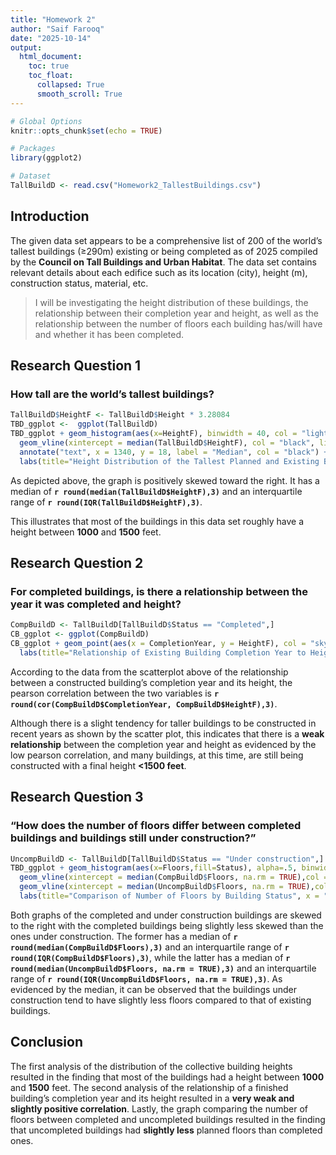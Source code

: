 ```yaml
---
title: "Homework 2"
author: "Saif Farooq"
date: "2025-10-14"
output:
  html_document:
    toc: true
    toc_float:
      collapsed: True
      smooth_scroll: True
---
```


```r

# Global Options
knitr::opts_chunk$set(echo = TRUE)

# Packages
library(ggplot2)

# Dataset
TallBuildD <- read.csv("Homework2_TallestBuildings.csv")
```

## Introduction

The given data set appears to be a comprehensive list of 200 of the world's tallest buildings (≥290m) existing or being completed as of 2025 compiled by the **Council on Tall Buildings and Urban Habitat**. The data set contains relevant details about each edifice such as its location (city), height (m), construction status, material, etc.

> I will be investigating the height distribution of these buildings, the relationship between their completion year and height, as well as the relationship between the number of floors each building has/will have and whether it has been completed.

## Research Question 1

### How tall are the world’s tallest buildings?

```r
TallBuildD$HeightF <- TallBuildD$Height * 3.28084
TBD_ggplot <-  ggplot(TallBuildD)
TBD_ggplot + geom_histogram(aes(x=HeightF), binwidth = 40, col = "lightskyblue3", fill = "lightskyblue2") +
  geom_vline(xintercept = median(TallBuildD$HeightF), col = "black", linetype = 5) +
  annotate("text", x = 1340, y = 18, label = "Median", col = "black") +
  labs(title="Height Distribution of the Tallest Planned and Existing Buildings", x = "Height (ft)", y = "# of Buildings", caption = "Source: CTBUH, 2025")
```

As depicted above, the graph is positively skewed toward the right. It has a median of **`r round(median(TallBuildD$HeightF),3)`** and an interquartile range of **`r round(IQR(TallBuildD$HeightF),3)`**.

This illustrates that most of the buildings in this data set roughly have a height between **1000** and **1500** feet.

## Research Question 2

### For completed buildings, is there a relationship between the year it was completed and height?

```r
CompBuildD <- TallBuildD[TallBuildD$Status == "Completed",]
CB_ggplot <- ggplot(CompBuildD)
CB_ggplot + geom_point(aes(x = CompletionYear, y = HeightF), col = "skyblue4") + 
  labs(title="Relationship of Existing Building Completion Year to Height", x = "Completion Year", y = "Height (ft)", caption = "Source: CTBUH, 2025") 
```

According to the data from the scatterplot above of the relationship between a constructed building's completion year and its height, the pearson correlation between the two variables is **`r round(cor(CompBuildD$CompletionYear, CompBuildD$HeightF),3)`**.

Although there is a slight tendency for taller buildings to be constructed in recent years as shown by the scatter plot, this indicates that there is a **weak relationship** between the completion year and height as evidenced by the low pearson correlation, and many buildings, at this time, are still being constructed with a final height **\<1500 feet**.

## Research Question 3

### "How does the number of floors differ between completed buildings and buildings still under construction?"

```r
UncompBuildD <- TallBuildD[TallBuildD$Status == "Under construction",]
TBD_ggplot + geom_histogram(aes(x=Floors,fill=Status), alpha=.5, binwidth=5, position='identity', na.rm=TRUE) +
  geom_vline(xintercept = median(CompBuildD$Floors, na.rm = TRUE),col = "#d87c74",linetype = 1,linewidth = 1.5) +
  geom_vline(xintercept = median(UncompBuildD$Floors, na.rm = TRUE),col = "#50a8ab",linetype = 1,linewidth = 1.5) +
  labs(title="Comparison of Number of Floors by Building Status", x = "# of Floors", y = "# of Buildings")  
```

Both graphs of the completed and under construction buildings are skewed to the right with the completed buildings being slightly less skewed than the ones under construction. The former has a median of **`r round(median(CompBuildD$Floors),3)`** and an interquartile range of **`r round(IQR(CompBuildD$Floors),3)`**, while the latter has a median of **`r round(median(UncompBuildD$Floors, na.rm = TRUE),3)`** and an interquartile range of **`r round(IQR(UncompBuildD$Floors, na.rm = TRUE),3)`**. As evidenced by the median, it can be observed that the buildings under construction tend to have slightly less floors compared to that of existing buildings.

## Conclusion

The first analysis of the distribution of the collective building heights resulted in the finding that most of the buildings had a height between **1000** and **1500** feet. The second analysis of the relationship of a finished building's completion year and its height resulted in a **very weak and slightly positive correlation**. Lastly, the graph comparing the number of floors between completed and uncompleted buildings resulted in the finding that uncompleted buildings had **slightly less** planned floors than completed ones.
